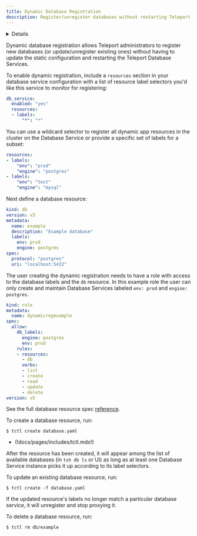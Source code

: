 ```yaml
---
title: Dynamic Database Registration
description: Register/unregister databases without restarting Teleport.
---
```


<Details
  title="Version warning"
  opened={true}
  scope={["oss", "enterprise"]}
  scopeOnly={true}
  min="8.0"
>
  Dynamic database registration is available starting from Teleport `8.0`.
</Details>

Dynamic database registration allows Teleport administrators to register new
databases (or update/unregister existing ones) without having to update the
static configuration and restarting the Teleport Database Services.

To enable dynamic registration, include a `resources` section in your database
service configuration with a list of resource label selectors you'd like this
service to monitor for registering:

```yaml
db_service:
  enabled: "yes"
  resources:
  - labels:
      "*": "*"
```

You can use a wildcard selector to register all dynamic app resources in the cluster
on the Database Service or provide a specific set of labels for a subset:

```yaml
resources:
- labels:
    "env": "prod"
    "engine": "postgres"
- labels:
    "env": "test"
    "engine": "mysql"
```

Next define a database resource:

```yaml
kind: db
version: v3
metadata:
  name: example
  description: "Example database"
  labels:
    env: prod
    engine: postgres
spec:
  protocol: "postgres"
  uri: "localhost:5432"
```

The user creating the dynamic registration needs to have a role with access to the 
database labels and the `db` resource.  In this example role the user can only
create and maintain Database Services labeled `env: prod` and `engine: postgres`.
```yaml
kind: role
metadata:
  name: dynamicregexample
spec:
  allow:
    db_labels:
      engine: postgres
      env: prod
    rules:
    - resources:
      - db
      verbs:
      - list
      - create
      - read
      - update
      - delete
version: v5
```

See the full database resource spec [reference](../reference/configuration.mdx#database-resource).

To create a database resource, run:

```code
$ tctl create database.yaml
```

- (!docs/pages/includes/tctl.mdx!)

After the resource has been created, it will appear among the list of available
databases (in `tsh db ls` or UI) as long as at least one Database Service
instance picks it up according to its label selectors.

To update an existing database resource, run:

```code
$ tctl create -f database.yaml
```

If the updated resource's labels no longer match a particular database service, it
will unregister and stop proxying it.

To delete a database resource, run:

```code
$ tctl rm db/example
```

